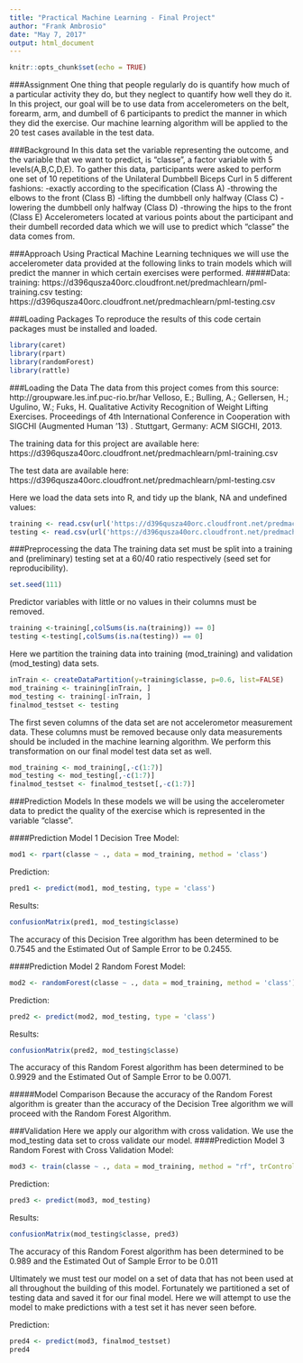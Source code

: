 ---
title: "Practical Machine Learning - Final Project"
author: "Frank Ambrosio"
date: "May 7, 2017"
output: html_document
---

```{r setup, include=FALSE}
knitr::opts_chunk$set(echo = TRUE)
```

###Assignment
One thing that people regularly do is quantify how much of a particular activity they do, but they neglect to quantify how well they do it. In this project, our goal will be to use data from accelerometers on the belt, forearm, arm, and dumbell of 6 participants to predict the manner in which they did the exercise. Our machine learning algorithm will be applied to the 20 test cases available in the test data.

###Background
In this data set the variable representing the outcome, and the variable that we want to predict, is "classe", a factor variable with 5 levels(A,B,C,D,E). To gather this data, participants were asked to perform one set of 10 repetitions of the Unilateral Dumbbell Biceps Curl in 5 different fashions:
-exactly according to the specification (Class A)
-throwing the elbows to the front (Class B)
-lifting the dumbbell only halfway (Class C)
-lowering the dumbbell only halfway (Class D)
-throwing the hips to the front (Class E)
Accelerometers located at various points about the participant and their dumbell recorded data which we will use to predict which "classe" the data comes from.

###Approach
Using Practical Machine Learning techniques we will use the accelerometer data provided at the following links to train models which will predict the manner in which certain exercises were performed.
#####Data:
training: https://d396qusza40orc.cloudfront.net/predmachlearn/pml-training.csv
testing: https://d396qusza40orc.cloudfront.net/predmachlearn/pml-testing.csv

###Loading Packages
To reproduce the results of this code certain packages must be installed and loaded. 
```{r}
library(caret)
library(rpart)
library(randomForest)
library(rattle)
```

###Loading the Data
The data from this project comes from this source:
http://groupware.les.inf.puc-rio.br/har
Velloso, E.; Bulling, A.; Gellersen, H.; Ugulino, W.; Fuks, H. Qualitative Activity Recognition of Weight Lifting Exercises. Proceedings of 4th International Conference in Cooperation with SIGCHI (Augmented Human '13) . Stuttgart, Germany: ACM SIGCHI, 2013.

The training data for this project are available here:
https://d396qusza40orc.cloudfront.net/predmachlearn/pml-training.csv

The test data are available here:
https://d396qusza40orc.cloudfront.net/predmachlearn/pml-testing.csv

Here we load the data sets into R, and tidy up the blank, NA and undefined values:
```{r}
training <- read.csv(url('https://d396qusza40orc.cloudfront.net/predmachlearn/pml-training.csv'), na.strings=c("NA","#DIV/0!",""))
testing <- read.csv(url('https://d396qusza40orc.cloudfront.net/predmachlearn/pml-testing.csv'), na.strings=c("NA","#DIV/0!",""))
```

###Preprocessing the data
The training data set must be split into a training and (preliminary) testing set at a 60/40 ratio respectively (seed set for reproducibility).
```{r}
set.seed(111)
```
Predictor variables with little or no values in their columns must be removed.
```{r}
training <-training[,colSums(is.na(training)) == 0]
testing <-testing[,colSums(is.na(testing)) == 0]
```
Here we partition the training data into training (mod_training) and validation (mod_testing) data sets.
```{r}
inTrain <- createDataPartition(y=training$classe, p=0.6, list=FALSE)
mod_training <- training[inTrain, ] 
mod_testing <- training[-inTrain, ]
finalmod_testset <- testing
```
The first seven columns of the data set are not accelerometor measurement data. These columns must be removed because only data measurements should be included in the machine learning algorithm. We perform this transformation on our final model test data set as well.
```{r}
mod_training <- mod_training[,-c(1:7)]
mod_testing <- mod_testing[,-c(1:7)]
finalmod_testset <- finalmod_testset[,-c(1:7)]
```
###Prediction Models
In these models we will be using the accelerometer data to predict the quality of the exercise which is represented in the variable "classe".

####Prediction Model 1
Decision Tree
Model:
```{r}
mod1 <- rpart(classe ~ ., data = mod_training, method = 'class')
```
Prediction:
```{r}
pred1 <- predict(mod1, mod_testing, type = 'class')
```
Results:
```{r}
confusionMatrix(pred1, mod_testing$classe)
```
The accuracy of this Decision Tree algorithm has been determined to be 0.7545 and the Estimated Out of Sample Error to be 0.2455.

####Prediction Model 2
Random Forest
Model:
```{r}
mod2 <- randomForest(classe ~ ., data = mod_training, method = 'class')
```
Prediction:
```{r}
pred2 <- predict(mod2, mod_testing, type = 'class')
```
Results:
```{r}
confusionMatrix(pred2, mod_testing$classe)
```
The accuracy of this Random Forest algorithm has been determined to be 0.9929 and the Estimated Out of Sample Error to be 0.0071.

#####Model Comparison
Because the accuracy of the Random Forest algorithm is greater than the accuracy of the Decision Tree algorithm we will proceed with the Random Forest Algorithm.

###Validation
Here we apply our algorithm with cross validation. We use the mod_testing data set to cross validate our model.
####Prediction Model 3
Random Forest with Cross Validation
Model:
```{r}
mod3 <- train(classe ~ ., data = mod_training, method = "rf", trControl = trainControl(method = "cv", 5), ntree = 250)
```
Prediction:
```{r}
pred3 <- predict(mod3, mod_testing)
```
Results:
```{r}
confusionMatrix(mod_testing$classe, pred3)
```
The accuracy of this Random Forest algorithm has been determined to be 0.989 and the Estimated Out of Sample Error to be 0.011


Ultimately we must test our model on a set of data that has not been used at all throughout the building of this model. Fortunately we partitioned a set of testing data and saved it for our final model. Here we will attempt to use the model to make predictions with a test set it has never seen before.

Prediction:
```{r}
pred4 <- predict(mod3, finalmod_testset)
pred4
```
